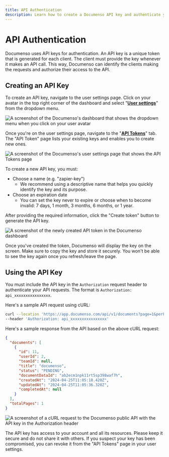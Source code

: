 ```yaml
---
title: API Authentication
description: Learn how to create a Documenso API key and authenticate your API requests.
---
```


# API Authentication

Documenso uses API keys for authentication. An API key is a unique token that is generated for each client. The client must provide the key whenever it makes an API call. This way, Documenso can identify the clients making the requests and authorize their access to the API.

## Creating an API Key

To create an API key, navigate to the user settings page. Click on your avatar in the top right corner of the dashboard and select "**[User settings](https://app.documenso.com/settings)**" from the dropdown menu.

![A screenshot of the Documenso's dashboard that shows the dropdown menu when you click on your user avatar](/public-api-images/documenso-user-dropdown-menu.webp)

Once you're on the user settings page, navigate to the "**[API Tokens](https://app.documenso.com/settings/tokens)**" tab. The "API Token" page lists your existing keys and enables you to create new ones.

![A screenshot of the Documenso's user settings page that shows the API Tokens page](/public-api-images/api-tokens-page-documenso.webp)

To create a new API key, you must:

- Choose a name (e.g. "zapier-key")
  - We recommend using a descriptive name that helps you quickly identify the key and its purpose.
- Choose an expiration date
  - You can set the key never to expire or choose when to become invalid: 7 days, 1 month, 3 months, 6 months, or 1 year.

After providing the required information, click the "Create token" button to generate the API key.

![A screenshot of the newly created API token in the Documenso dashboard](/public-api-images/documenso-api-key-blurred.webp)

Once you've created the token, Documenso will display the key on the screen. Make sure to copy the key and store it securely. You won't be able to see the key again once you refresh/leave the page.

## Using the API Key

You must include the API key in the `Authorization` request header to authenticate your API requests. The format is `Authorization: api_xxxxxxxxxxxxxxxx`.

Here's a sample API request using cURL:

```bash
curl --location 'https://app.documenso.com/api/v1/documents?page=1&perPage=1' \
--header 'Authorization: api_xxxxxxxxxxxxxxxx'
```

Here's a sample response from the API based on the above cURL request:

```json
{
  "documents": [
    {
      "id": 11,
      "userId": 2,
      "teamId": null,
      "title": "documenso",
      "status": "PENDING",
      "documentDataId": "ab2ecm1npk11rt5sp398waf7h",
      "createdAt": "2024-04-25T11:05:18.420Z",
      "updatedAt": "2024-04-25T11:05:36.328Z",
      "completedAt": null
    }
  ],
  "totalPages": 1
}
```

![A screenshot of a cURL request to the Documenso public API with the API key in the Authorization header](/public-api-images/documenso-api-authorization.webp)

The API key has access to your account and all its resources. Please keep it secure and do not share it with others. If you suspect your key has been compromised, you can revoke it from the "API Tokens" page in your user settings.
